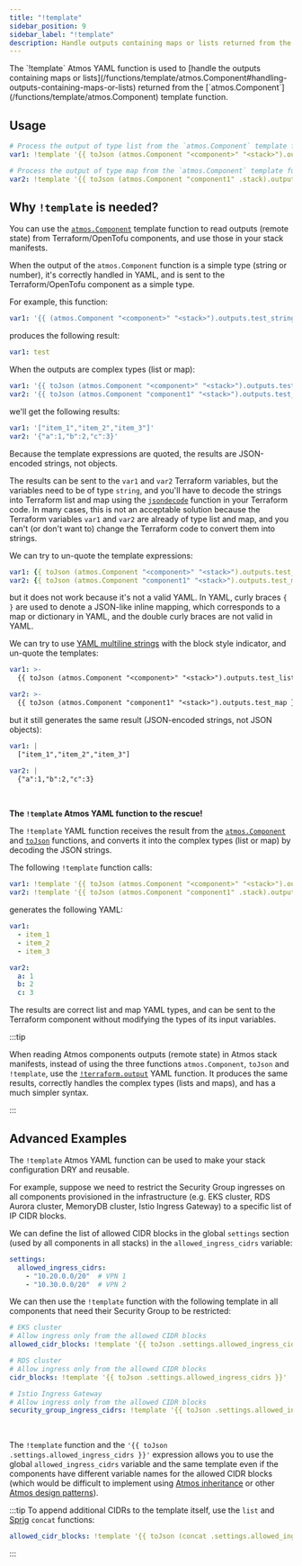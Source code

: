 ```yaml
---
title: "!template"
sidebar_position: 9
sidebar_label: "!template"
description: Handle outputs containing maps or lists returned from the atmos.Component template function
---
```




<Intro>
    The `!template` Atmos YAML function is used to [handle the outputs containing maps or
    lists](/functions/template/atmos.Component#handling-outputs-containing-maps-or-lists)
    returned from the [`atmos.Component`](/functions/template/atmos.Component) template function.
</Intro>

## Usage

```yaml
# Process the output of type list from the `atmos.Component` template function in the provided stack
var1: !template '{{ toJson (atmos.Component "<component>" "<stack>").outputs.test_list }}'

# Process the output of type map from the `atmos.Component` template function in the current stack
var2: !template '{{ toJson (atmos.Component "component1" .stack).outputs.test_map }}'
```

## Why `!template` is needed?

You can use the [`atmos.Component`](/functions/template/atmos.Component) template function to
read outputs (remote state) from Terraform/OpenTofu components, and use those in your stack manifests.

When the output of the `atmos.Component` function is a simple type (string or number), it's correctly handled in YAML,
and is sent to the Terraform/OpenTofu component as a simple type.

For example, this function:

```yaml
var1: '{{ (atmos.Component "<component>" "<stack>").outputs.test_string }}'
```

produces the following result:

```yaml
var1: test
```

When the outputs are complex types (list or map):

```yaml
var1: '{{ toJson (atmos.Component "<component>" "<stack>").outputs.test_list }}'
var2: '{{ toJson (atmos.Component "component1" "<stack>").outputs.test_map }}'
```

we'll get the following results:

```yaml
var1: '["item_1","item_2","item_3"]'
var2: '{"a":1,"b":2,"c":3}'
```

Because the template expressions are quoted, the results are JSON-encoded strings, not objects.

The results can be sent to the `var1` and `var2` Terraform variables, but the variables need to be of type `string`, and
you'll have to decode the strings into Terraform list and map using the
[`jsondecode`](https://developer.hashicorp.com/terraform/language/functions/jsondecode) function in your Terraform code.
In many cases, this is not an acceptable solution because the Terraform variables `var1` and `var2` are already of type list and map,
and you can't (or don't want to) change the Terraform code to convert them into strings.

We can try to un-quote the template expressions:

```yaml
var1: {{ toJson (atmos.Component "<component>" "<stack>").outputs.test_list }}
var2: {{ toJson (atmos.Component "component1" "<stack>").outputs.test_map }}
```

but it does not work because it's not a valid YAML.
In YAML, curly braces `{ }` are used to denote a JSON-like inline mapping, which corresponds to a map or dictionary in YAML,
and the double curly braces are not valid in YAML.

We can try to use [YAML multiline strings](https://yaml-multiline.info/) with the block style indicator, and un-quote the templates:

```yaml
var1: >-
  {{ toJson (atmos.Component "<component>" "<stack>").outputs.test_list }}

var2: >-
  {{ toJson (atmos.Component "component1" "<stack>").outputs.test_map }}
```

but it still generates the same result (JSON-encoded strings, not JSON objects):

```yaml
var1: |
  ["item_1","item_2","item_3"]

var2: |
  {"a":1,"b":2,"c":3}
```

<br/>

__The `!template` Atmos YAML function to the rescue!__

The `!template` YAML function receives the result
from the [`atmos.Component`](/functions/template/atmos.Component)
and [`toJson`](https://masterminds.github.io/sprig/defaults.html) functions, and converts it into the complex
types (list or map) by decoding the JSON strings.

The following `!template` function calls:

```yaml
var1: !template '{{ toJson (atmos.Component "<component>" "<stack>").outputs.test_list }}'
var2: !template '{{ toJson (atmos.Component "component1" .stack).outputs.test_map }}'
```

generates the following YAML:

```yaml
var1:
  - item_1
  - item_2
  - item_3

var2:
  a: 1
  b: 2
  c: 3
```

The results are correct list and map YAML types, and can be sent to the Terraform component without modifying the types
of its input variables.

:::tip

When reading Atmos components outputs (remote state) in Atmos stack manifests, instead of using the three functions
`atmos.Component`, `toJson` and `!template`, use the [`!terraform.output`](/functions/yaml/terraform.output)
YAML function. It produces the same results, correctly handles the complex types (lists and maps), and has a much simpler syntax.

:::

## Advanced Examples

The `!template` Atmos YAML function can be used to make your stack configuration DRY and reusable.

For example, suppose we need to restrict the Security Group ingresses on all components provisioned in the infrastructure
(e.g. EKS cluster, RDS Aurora cluster, MemoryDB cluster, Istio Ingress Gateway) to a specific list of IP CIDR blocks.

We can define the list of allowed CIDR blocks in the global `settings` section (used by all components in all stacks)
in the `allowed_ingress_cidrs` variable:

```yaml
settings:
  allowed_ingress_cidrs:
    - "10.20.0.0/20"  # VPN 1
    - "10.30.0.0/20"  # VPN 2
```

We can then use the `!template` function with the following template in all components that need their Security Group
to be restricted:

```yaml
# EKS cluster
# Allow ingress only from the allowed CIDR blocks
allowed_cidr_blocks: !template '{{ toJson .settings.allowed_ingress_cidrs }}'
```

```yaml
# RDS cluster
# Allow ingress only from the allowed CIDR blocks
cidr_blocks: !template '{{ toJson .settings.allowed_ingress_cidrs }}'
```

```yaml
# Istio Ingress Gateway
# Allow ingress only from the allowed CIDR blocks
security_group_ingress_cidrs: !template '{{ toJson .settings.allowed_ingress_cidrs }}'
```

<br/>

The `!template` function and the `'{{ toJson .settings.allowed_ingress_cidrs }}'` expression allows you to
use the global `allowed_ingress_cidrs` variable and the same template even if the components have different
variable names for the allowed CIDR blocks (which would be difficult to implement using
[Atmos inheritance](/core-concepts/stacks/inheritance) or other [Atmos design patterns](/design-patterns)).

:::tip
To append additional CIDRs to the template itself, use the `list` and [Sprig](https://masterminds.github.io/sprig/lists.html)
`concat` functions:

```yaml
allowed_cidr_blocks: !template '{{ toJson (concat .settings.allowed_ingress_cidrs (list "172.20.0.0/16")) }}'
```
:::
